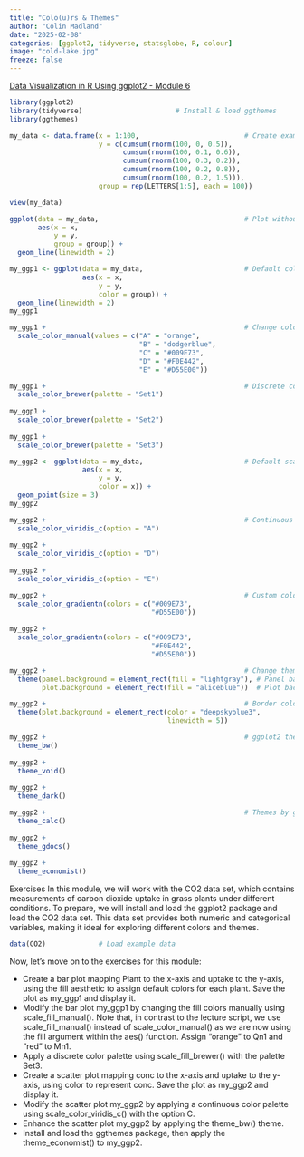 ```yaml
---
title: "Colo(u)rs & Themes"
author: "Colin Madland"
date: "2025-02-08"
categories: [ggplot2, tidyverse, statsglobe, R, colour]
image: "cold-lake.jpg"
freeze: false
---
```


[Data Visualization in R Using ggplot2 - Module 6](https://statisticsglobe.com/online-course-data-visualization-ggplot2-r)

```r
library(ggplot2)  
library(tidyverse)                       # Install & load ggthemes
library(ggthemes)
```

```r
my_data <- data.frame(x = 1:100,                          # Create example data
                      y = c(cumsum(rnorm(100, 0, 0.5)),
                            cumsum(rnorm(100, 0.1, 0.6)),
                            cumsum(rnorm(100, 0.3, 0.2)),
                            cumsum(rnorm(100, 0.2, 0.8)),
                            cumsum(rnorm(100, 0.2, 1.5))),
                      group = rep(LETTERS[1:5], each = 100))
```

```r
view(my_data)
```

```r
ggplot(data = my_data,                                    # Plot without color
       aes(x = x,
           y = y,
           group = group)) +
  geom_line(linewidth = 2)
```

```r
my_ggp1 <- ggplot(data = my_data,                         # Default colors
                  aes(x = x,
                      y = y,
                      color = group)) +
  geom_line(linewidth = 2)
my_ggp1
```

```r
my_ggp1 +                                                 # Change colors
  scale_color_manual(values = c("A" = "orange", 
                                "B" = "dodgerblue", 
                                "C" = "#009E73", 
                                "D" = "#F0E442", 
                                "E" = "#D55E00"))
```

```r
my_ggp1 +                                                 # Discrete color palettes
  scale_color_brewer(palette = "Set1")
 
my_ggp1 +
  scale_color_brewer(palette = "Set2")
 
my_ggp1 +
  scale_color_brewer(palette = "Set3")
```

```r
my_ggp2 <- ggplot(data = my_data,                         # Default scatter plot
                  aes(x = x,
                      y = y,
                      color = x)) +
  geom_point(size = 3)
my_ggp2 
```

```r
my_ggp2 +                                                 # Continuous color palettes
  scale_color_viridis_c(option = "A")
 
my_ggp2 +
  scale_color_viridis_c(option = "D")
 
my_ggp2 +
  scale_color_viridis_c(option = "E")
```

```r
my_ggp2 +                                                 # Custom color ranges
  scale_color_gradientn(colors = c("#009E73", 
                                   "#D55E00"))
 
my_ggp2 +
  scale_color_gradientn(colors = c("#009E73", 
                                   "#F0E442", 
                                   "#D55E00"))
```

```r
my_ggp2 +                                                 # Change theme colors
  theme(panel.background = element_rect(fill = "lightgray"), # Panel background
        plot.background = element_rect(fill = "aliceblue"))  # Plot background
```

```r
my_ggp2 +                                                 # Border color
  theme(plot.background = element_rect(color = "deepskyblue3",
                                       linewidth = 5))
```

```r
my_ggp2 +                                                 # ggplot2 themes
  theme_bw()
 
my_ggp2 +
  theme_void()
 
my_ggp2 +
  theme_dark()
```

```r
my_ggp2 +                                                 # Themes by ggthemes
  theme_calc()
 
my_ggp2 +
  theme_gdocs()
 
my_ggp2 +
  theme_economist()

```

Exercises
In this module, we will work with the CO2 data set, which contains measurements of carbon dioxide uptake in grass plants under different conditions. To prepare, we will install and load the ggplot2 package and load the CO2 data set. This data set provides both numeric and categorical variables, making it ideal for exploring different colors and themes.

```r
data(CO2)             # Load example data
```



Now, let’s move on to the exercises for this module:

- Create a bar plot mapping Plant to the x-axis and uptake to the y-axis, using the fill aesthetic to assign default colors for each plant. Save the plot as my_ggp1 and display it.
- Modify the bar plot my_ggp1 by changing the fill colors manually using scale_fill_manual(). Note that, in contrast to the lecture script, we use scale_fill_manual() instead of scale_color_manual() as we are now using the fill argument within the aes() function. Assign “orange” to Qn1 and “red” to Mn1.
- Apply a discrete color palette using scale_fill_brewer() with the palette Set3.
- Create a scatter plot mapping conc to the x-axis and uptake to the y-axis, using color to represent conc. Save the plot as my_ggp2 and display it.
- Modify the scatter plot my_ggp2 by applying a continuous color palette using scale_color_viridis_c() with the option C.
- Enhance the scatter plot my_ggp2 by applying the theme_bw() theme.
- Install and load the ggthemes package, then apply the theme_economist() to my_ggp2.
